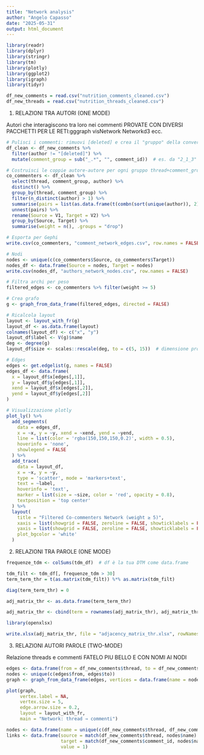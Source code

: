 ```yaml
---
title: "Network analysis"
author: "Angelo Capasso"
date: "2025-05-31"
output: html_document
---
```


```r
library(readr)
library(dplyr)
library(stringr)
library(tm)
library(plotly)
library(ggplot2)
library(igraph)
library(tidyr)

df_new_comments = read.csv("nutrition_comments_cleaned.csv")
df_new_threads = read.csv("nutrition_threads_cleaned.csv")
```


1) RELAZIONI TRA AUTORI (ONE MODE)

Autori che interagiscono tra loro nei commenti
PROVATE CON DIVERSI PACCHETTI PER LE RETI:gggraph visNetwork Networkd3 ecc.
```r
# Pulisci i commenti: rimuovi [deleted] e crea il "gruppo" della conversazione
df_clean <- df_new_comments %>%
  filter(author != "[deleted]") %>%
  mutate(comment_group = sub("_.*", "", comment_id))  # es. da "2_1_3" ottieni "2"

# Costruisci le coppie autore-autore per ogni gruppo thread+comment_group
co_commenters <- df_clean %>%
  select(thread, comment_group, author) %>%
  distinct() %>%
  group_by(thread, comment_group) %>%
  filter(n_distinct(author) > 1) %>%
  summarise(pairs = list(as.data.frame(t(combn(sort(unique(author)), 2)))), .groups = "drop") %>%
  unnest(pairs) %>%
  rename(Source = V1, Target = V2) %>%
  group_by(Source, Target) %>%
  summarise(weight = n(), .groups = "drop")

# Esporta per Gephi
write.csv(co_commenters, "comment_network_edges.csv", row.names = FALSE)

# Nodi
nodes <- unique(c(co_commenters$Source, co_commenters$Target))
nodes_df <- data.frame(Source = nodes, Target = nodes)
write.csv(nodes_df, "authors_network_nodes.csv", row.names = FALSE)

```

```r
# Filtra archi per peso
filtered_edges <- co_commenters %>% filter(weight >= 5)

# Crea grafo
g <- graph_from_data_frame(filtered_edges, directed = FALSE)

# Ricalcola layout
layout <- layout_with_fr(g)
layout_df <- as.data.frame(layout)
colnames(layout_df) <- c("x", "y")
layout_df$label <- V(g)$name
deg <- degree(g)
layout_df$size <- scales::rescale(deg, to = c(5, 15))  # dimensione proporzionale

# Edges
edges <- get.edgelist(g, names = FALSE)
edges_df <- data.frame(
  x = layout_df$x[edges[,1]],
  y = layout_df$y[edges[,1]],
  xend = layout_df$x[edges[,2]],
  yend = layout_df$y[edges[,2]]
)

# Visualizzazione plotly
plot_ly() %>%
  add_segments(
    data = edges_df,
    x = ~x, y = ~y, xend = ~xend, yend = ~yend,
    line = list(color = 'rgba(150,150,150,0.2)', width = 0.5),
    hoverinfo = 'none',
    showlegend = FALSE
  ) %>%
  add_trace(
    data = layout_df,
    x = ~x, y = ~y,
    type = 'scatter', mode = 'markers+text',
    text = ~label,
    hoverinfo = 'text',
    marker = list(size = ~size, color = 'red', opacity = 0.8),
    textposition = 'top center'
  ) %>%
  layout(
    title = "Filtered Co-commenters Network (weight ≥ 5)",
    xaxis = list(showgrid = FALSE, zeroline = FALSE, showticklabels = FALSE),
    yaxis = list(showgrid = FALSE, zeroline = FALSE, showticklabels = FALSE),
    plot_bgcolor = 'white'
  )

```







2) RELAZIONI TRA PAROLE (ONE MODE)
```r
frequenze_tdm <- colSums(tdm_df)  # df è la tua DTM come data.frame

tdm_filt <- tdm_df[, frequenze_tdm > 30]
term_term_thr = t(as.matrix(tdm_filt)) %*% as.matrix(tdm_filt)

diag(term_term_thr) = 0

adj_matrix_thr <- as.data.frame(term_term_thr)

adj_matrix_thr <- cbind(term = rownames(adj_matrix_thr), adj_matrix_thr)

library(openxlsx)

write.xlsx(adj_matrix_thr, file = "adjacency_matrix_thr.xlsx", rowNames = FALSE)
```




3) RELAZIONI AUTORI PAROLE (TWO-MODE)








Relazione threads e commenti
FATELO PIU BELLO E CON NOMI AI NODI
```r
edges <- data.frame(from = df_new_comments$thread, to = df_new_comments$comment_id)
nodes <- unique(c(edges$from, edges$to))
graph <- graph_from_data_frame(edges, vertices = data.frame(name = nodes), directed = TRUE)

plot(graph,
     vertex.label = NA,
     vertex.size = 5,
     edge.arrow.size = 0.2,
     layout = layout_with_fr,
     main = "Network: thread → commenti")

nodes <- data.frame(name = unique(c(df_new_comments$thread, df_new_comments$comment_id)))
links <- data.frame(source = match(df_new_comments$thread, nodes$name) - 1,
                    target = match(df_new_comments$comment_id, nodes$name) - 1,
                    value = 1)
```
